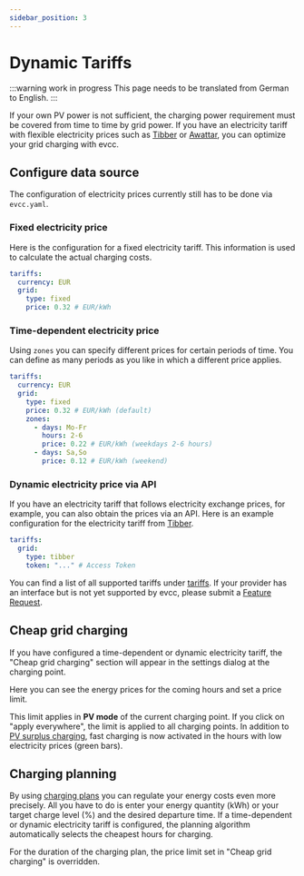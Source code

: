 ```yaml
---
sidebar_position: 3
---
```



# Dynamic Tariffs

:::warning work in progress
This page needs to be translated from German to English.
:::

If your own PV power is not sufficient, the charging power requirement must be covered from time to time by grid power.
If you have an electricity tariff with flexible electricity prices such as [Tibber](https://tibber.com/de/) or [Awattar](https://www.awattar.de/), you can optimize your grid charging with evcc.

## Configure data source

The configuration of electricity prices currently still has to be done via `evcc.yaml`.

### Fixed electricity price

Here is the configuration for a fixed electricity tariff.
This information is used to calculate the actual charging costs.

```yaml
tariffs:
  currency: EUR
  grid:
    type: fixed
    price: 0.32 # EUR/kWh
```

### Time-dependent electricity price

Using `zones` you can specify different prices for certain periods of time.
You can define as many periods as you like in which a different price applies.

```yaml
tariffs:
  currency: EUR
  grid:
    type: fixed
    price: 0.32 # EUR/kWh (default)
    zones:
      - days: Mo-Fr
        hours: 2-6
        price: 0.22 # EUR/kWh (weekdays 2-6 hours)
      - days: Sa,So
        price: 0.12 # EUR/kWh (weekend)
```

### Dynamic electricity price via API

If you have an electricity tariff that follows electricity exchange prices, for example, you can also obtain the prices via an API.
Here is an example configuration for the electricity tariff from [Tibber](https://tibber.com/de/).

```yaml
tariffs:
  grid:
    type: tibber
    token: "..." # Access Token
```

You can find a list of all supported tariffs under [tariffs](../devices/tariffs).
If your provider has an interface but is not yet supported by evcc, please submit a [Feature Request](https://github.com/evcc-io/evcc/issues/new/choose).

## Cheap grid charging

If you have configured a time-dependent or dynamic electricity tariff, the "Cheap grid charging" section will appear in the settings dialog at the charging point.

<Screenshot
  name="features/screenshots/co2-loadpoint-settings"
  caption="Settings at the charging point"
/>

Here you can see the energy prices for the coming hours and set a price limit.

<Screenshot
  name="features/screenshots/dynamicprice-modal"
  caption="Screenshot vom Smartes Netzladen Dialog mit eingestelltem Preislimit"
/>

This limit applies in **PV mode** of the current charging point.
If you click on "apply everywhere", the limit is applied to all charging points.
In addition to [PV surplus charging](./solar-charging), fast charging is now activated in the hours with low electricity prices (green bars).

## Charging planning

By using [charging plans](./plans) you can regulate your energy costs even more precisely.
All you have to do is enter your energy quantity (kWh) or your target charge level (%) and the desired departure time.
If a time-dependent or dynamic electricity tariff is configured, the planning algorithm automatically selects the cheapest hours for charging.

<Screenshot
  name="features/screenshots/dynamicprice-plan"
  caption="Screenshot of the loading plan dialog with price-optimized loading"
/>

For the duration of the charging plan, the price limit set in "Cheap grid charging" is overridden.
